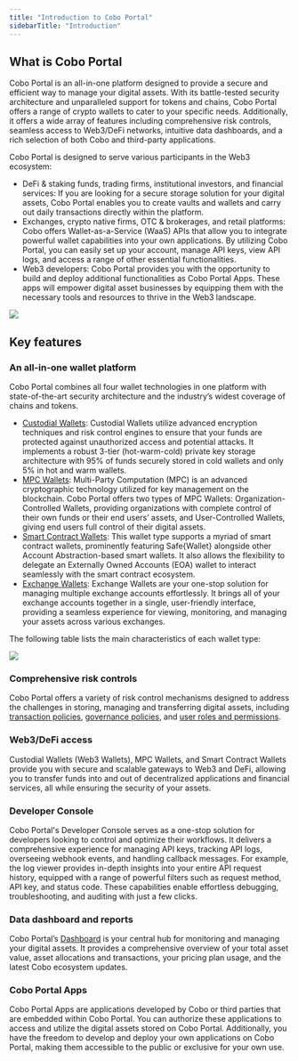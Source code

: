 ```yaml
---
title: "Introduction to Cobo Portal"
sidebarTitle: "Introduction"
---
```


## What is Cobo Portal

Cobo Portal is an all-in-one platform designed to provide a secure and efficient way to manage your digital assets. With its battle-tested security architecture and unparalleled support for tokens and chains, Cobo Portal offers a range of crypto wallets to cater to your specific needs. Additionally, it offers a wide array of features including comprehensive risk controls, seamless access to Web3/DeFi networks, intuitive data dashboards, and a rich selection of both Cobo and third-party applications.

Cobo Portal is designed to serve various participants in the Web3 ecosystem:

- DeFi & staking funds, trading firms, institutional investors, and financial services: If you are looking for a secure storage solution for your digital assets, Cobo Portal enables you to create vaults and wallets and carry out daily transactions directly within the platform.
- Exchanges, crypto native firms, OTC & brokerages, and retail platforms: Cobo offers Wallet-as-a-Service (WaaS) APIs that allow you to integrate powerful wallet capabilities into your own applications. By utilizing Cobo Portal, you can easily set up your account, manage API keys, view API logs, and access a range of other essential functionalities.
- Web3 developers: Cobo Portal provides you with the opportunity to build and deploy additional functionalities as Cobo Portal Apps. These apps will empower digital asset businesses by equipping them with the necessary tools and resources to thrive in the Web3 landscape.


<img src="/images/overview.jpg" className="diagram"/>



## Key features

### An all-in-one wallet platform

Cobo Portal combines all four wallet technologies in one platform with state-of-the-art security architecture and the industry’s widest coverage of chains and tokens.

- [Custodial Wallets](/portal/custodial-wallets/introduction): Custodial Wallets utilize advanced encryption techniques and risk control engines to ensure that your funds are protected against unauthorized access and potential attacks. It implements a robust 3-tier (hot-warm-cold) private key storage architecture with 95% of funds securely stored in cold wallets and only 5% in hot and warm wallets.
- [MPC Wallets](/portal/mpc-wallets/introduction): Multi-Party Computation (MPC) is an advanced cryptographic technology utilized for key management on the blockchain. Cobo Portal offers two types of MPC Wallets: Organization-Controlled Wallets, providing organizations with complete control of their own funds or their end users’ assets, and User-Controlled Wallets, giving end users full control of their digital assets.
- [Smart Contract Wallets](/portal/smart-contract-wallets/introduction): This wallet type supports a myriad of smart contract wallets, prominently featuring Safe\{Wallet\} alongside other Account Abstraction-based smart wallets. It also allows the flexibility to delegate an Externally Owned Accounts (EOA) wallet to interact seamlessly with the smart contract ecosystem.
- [Exchange Wallets](/portal/exchange-wallets/introduction): Exchange Wallets are your one-stop solution for managing multiple exchange accounts effortlessly. It brings all of your exchange accounts together in a single, user-friendly interface, providing a seamless experience for viewing, monitoring, and managing your assets across various exchanges.


The following table lists the main characteristics of each wallet type:

<img src="/images/Diagram_key features.svg" className="diagram"/>


### Comprehensive risk controls
Cobo Portal offers a variety of risk control mechanisms designed to address the challenges in storing, managing and transferring digital assets, including [transaction policies](/portal/risk-controls/tx-policies-overview), [governance policies](/portal/risk-controls/governance-policies), and [user roles and permissions](/portal/risk-controls/roles-and-permissions).

### Web3/DeFi access
Custodial Wallets (Web3 Wallets), MPC Wallets, and Smart Contract Wallets provide you with secure and scalable gateways to Web3 and DeFi, allowing you to transfer funds into and out of decentralized applications and financial services, all while ensuring the security of your assets.

### Developer Console
Cobo Portal's Developer Console serves as a one-stop solution for developers looking to control and optimize their workflows. It delivers a comprehensive experience for managing API keys, tracking API logs, overseeing webhook events, and handling callback messages. For example, the log viewer provides in-depth insights into your entire API request history, equipped with a range of powerful filters such as request method, API key, and status code. These capabilities enable effortless debugging, troubleshooting, and auditing with just a few clicks.

### Data dashboard and reports
Cobo Portal’s [Dashboard](/portal/dashboard/introduction) is your central hub for monitoring and managing your digital assets. It provides a comprehensive overview of your total asset value, asset allocations and transactions, your pricing plan usage, and the latest Cobo ecosystem updates.

### Cobo Portal Apps
Cobo Portal Apps are applications developed by Cobo or third parties that are embedded within Cobo Portal. You can authorize these applications to access and utilize the digital assets stored on Cobo Portal. Additionally, you have the freedom to develop and deploy your own applications on Cobo Portal, making them accessible to the public or exclusive for your own use.



